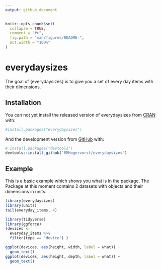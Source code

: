 ```yaml
---
output: github_document
---
```


<!-- README.md is generated from README.Rmd. Please edit that file -->

```r
knitr::opts_chunk$set(
  collapse = TRUE,
  comment = "#>",
  fig.path = "man/figures/README-",
  out.width = "100%"
)
```

# everydaysizes

<!-- badges: start -->
<!-- badges: end -->

The goal of {everydaysizes} is to give you a set of every day items with their 
dimensions. 

## Installation

You can not yet install the released version of everydaysizes from [CRAN](https://CRAN.R-project.org) with:

``` r
#install.packages("everydaysizes")
```

And the development version from [GitHub](https://github.com/) with:

``` r
# install.packages("devtools")
devtools::install_github("RMHogervorst/everydaysizes")
```
## Example

This is a basic example which shows you what is in the package.
The Package at this moment contains 2 datasets with objects and their dimensions
in units. 

```r
library(everydaysizes)
library(units)
tail(everyday_items, 4)
```

```r
library(tidyverse)
library(ggforce)
(devices <- 
  everyday_items %>% 
  filter(type == "device") )
```

```r
ggplot(devices, aes(height, width, label = what)) +
  geom_text()
ggplot(devices, aes(height, depth, label = what)) +
  geom_text()
```
